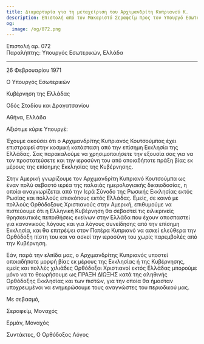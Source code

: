 ```yaml
---
title: Διαμαρτυρία για τη μεταχείριση του Αρχιμανδρίτη Κυπριανού Κ.
description: Επιστολή από τον Μακαριστό Σεραφείμ προς τον Υπουργό Εσωτερικών, Ελλάδα.
og:
  image: /og/072.png
---
```


<div style={{textAlign:'right', fontFamily:'monospace'}}>Επιστολή αρ. 072</div>
<div style={{textAlign:'left', fontFamily:'monospace'}}>Παραλήπτης: Υπουργός Εσωτερικών, Ελλάδα</div>

---

26 Φεβρουαρίου 1971

Ο Υπουργός Εσωτερικών

Κυβέρνηση της Ελλάδας

Οδός Σταδίου και Δραγατσανίου

Αθήνα, Ελλάδα

Αξιότιμε κύριε Υπουργέ:

Έχουμε ακούσει ότι ο Αρχιμανδρίτης Κυπριανός Κουτσούμπας έχει επιστραφεί στην κοσμική κατάσταση από την επίσημη Εκκλησία της Ελλάδας. Σας παρακαλούμε να χρησιμοποιήσετε την εξουσία σας για να τον προστατεύσετε και την ιεροσύνη του από οποιαδήποτε πράξη βίας εκ μέρους της επίσημης Εκκλησίας της Κυβέρνησης.

Στην Αμερική γνωρίζουμε τον Αρχιμανδρίτη Κυπριανό Κουτσούμπα ως έναν πολύ σεβαστό ιερέα της παλαιάς ημερολογιακής δικαιοδοσίας, η οποία αναγνωρίζεται από την Ιερά Σύνοδο της Ρωσικής Εκκλησίας εκτός Ρωσίας και πολλούς επισκόπους εκτός Ελλάδας. Εμείς, σε κοινό με πολλούς Ορθόδοξους Χριστιανούς στην Αμερική, επιθυμούμε να πιστεύουμε ότι η Ελληνική Κυβέρνηση θα σεβαστεί τις ειλικρινείς θρησκευτικές πεποιθήσεις εκείνων στην Ελλάδα που έχουν αποσπαστεί για κανονικούς λόγους και για λόγους συνείδησης από την επίσημη Εκκλησία, και θα επιτρέψει στον Πατέρα Κυπριανό να ασκεί ελεύθερα την Ορθόδοξη πίστη του και να ασκεί την ιεροσύνη του χωρίς παρεμβολές από την Κυβέρνηση.

Εάν, παρά την ελπίδα μας, ο Αρχιμανδρίτης Κυπριανός υποστεί οποιαδήποτε μορφή βίας εκ μέρους της Εκκλησίας ή της Κυβέρνησης, εμείς και πολλές χιλιάδες Ορθόδοξοι Χριστιανοί εκτός Ελλάδας μπορούμε μόνο να το θεωρήσουμε ως ΠΡΑΞΗ ΔΙΩΞΗΣ κατά της αληθινής Ορθόδοξης Εκκλησίας και των πιστών, για την οποία θα ήμασταν υποχρεωμένοι να ενημερώσουμε τους αναγνώστες του περιοδικού μας.

Με σεβασμό,

Σεραφείμ, Μοναχός

Ερμάν, Μοναχός

Συντάκτες, Ο Ορθόδοξος Λόγος